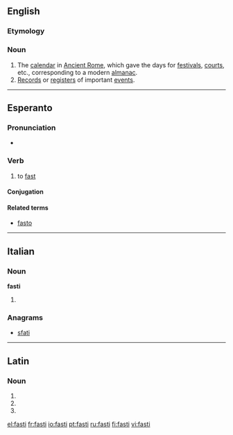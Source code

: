 ==English==

===Etymology===
{{etyl|la}} {{lena}}

===Noun===
{{en-plural noun}}

# The [[calendar]] in [[Ancient Rome]], which gave the days for [[festival]]s, [[court]]s, etc., corresponding to a modern [[almanac]].
# [[record|Records]] or [[register]]s of important [[event]]s.

{{Webster 1913}}

----

==Esperanto==

===Pronunciation===
* {{IPA|/ˈfasti/|lang=eo}}

===Verb===
{{eo-verb|fast}}

# to [[fast]]

====Conjugation====
{{eo-conj|fast|intr=yes}}

====Related terms====
* [[fasto]]

----

==Italian==

===Noun===
'''fasti''' {{m}}

# {{plural of|fasto|lang=it}}

===Anagrams===
* [[sfati#Italian|sfati]]

----

==Latin==

===Noun===
{{la-noun-form|fastī}}

# {{inflection of|fastus|fastus|nom|p|lang=la}}
# {{inflection of|fastus|fastus|gen|s|lang=la}}
# {{inflection of|fastus|fastus|voc|p|lang=la}}

[[el:fasti]]
[[fr:fasti]]
[[io:fasti]]
[[pt:fasti]]
[[ru:fasti]]
[[fi:fasti]]
[[vi:fasti]]